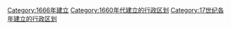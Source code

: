{{Cat topic in year| topic=建立的行政区划|year=1666}}
[[Category:1666年建立|Category:1666年建立]]
[[Category:1660年代建立的行政区划|Category:1660年代建立的行政区划]]
[[Category:17世纪各年建立的行政区划|Category:17世纪各年建立的行政区划]]